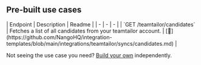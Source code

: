 
## Pre-built use cases

<AccordionGroup>


<Accordion title="Others">
| Endpoint | Description | Readme |
| - | - | - |
| `GET /teamtailor/candidates` | Fetches a list of all candidates from your teamtailor account. | [🔗](https://github.com/NangoHQ/integration-templates/blob/main/integrations/teamtailor/syncs/candidates.md) |
</Accordion>

</AccordionGroup>

<Tip>Not seeing the use case you need? [Build your own](https://docs.nango.dev/guides/customize/setup) independently.</Tip>

